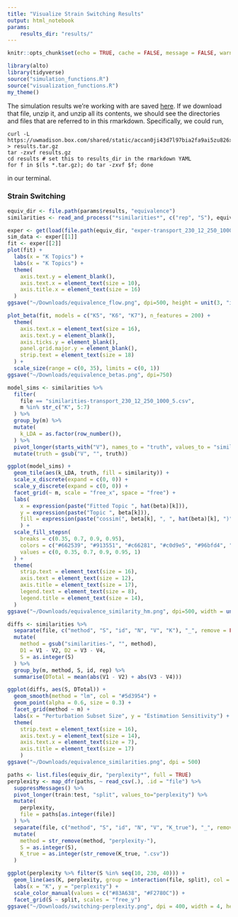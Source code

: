 ```yaml
---
title: "Visualize Strain Switching Results"
output: html_notebook
params:
    results_dir: "results/"
---
```


```r
knitr::opts_chunk$set(echo = TRUE, cache = FALSE, message = FALSE, warning = FALSE, fig.width = 5, fig.height = 2)
```

```r
library(alto)
library(tidyverse)
source("simulation_functions.R")
source("visualization_functions.R")
my_theme()
```

The simulation results we're working with are saved
[here](https://uwmadison.box.com/shared/static/accan0ji43d7l97bia2fa9ai5zu826xm.gz).
If we download that file, unzip it, and unzip all its contents, we should see
the directories and files that are referred to in this rmarkdown. Specifically,
we could run,
```
curl -L https://uwmadison.box.com/shared/static/accan0ji43d7l97bia2fa9ai5zu826xm.gz > results.tar.gz
tar -zxvf results.gz
cd results # set this to results_dir in the rmarkdown YAML
for f in $(ls *.tar.gz); do tar -zxvf $f; done
```
in our terminal.

### Strain Switching

```r
equiv_dir <- file.path(params$results, "equivalence")
similarities <- read_and_process("*similarities*", c("rep", "S"), equiv_dir)
```

```r
exper <- get(load(file.path(equiv_dir, "exper-transport_230_12_250_1000_5.rda")))
sim_data <- exper[[1]]
fit <- exper[[2]]
plot(fit) +
  labs(x = "K Topics") +
  labs(x = "K Topics") +
  theme(
    axis.text.y = element_blank(),
    axis.text.x = element_text(size = 10),
    axis.title.x = element_text(size = 16)
  )
ggsave("~/Downloads/equivalence_flow.png", dpi=500, height = unit(3, "in"), width = unit(4, "in"))
```

```r
plot_beta(fit, models = c("K5", "K6", "K7"), n_features = 200) +
  theme(
    axis.text.x = element_text(size = 16),
    axis.text.y = element_blank(),
    axis.ticks.y = element_blank(),
    panel.grid.major.y = element_blank(),
    strip.text = element_text(size = 18)
  ) +
  scale_size(range = c(0, 35), limits = c(0, 1))
ggsave("~/Downloads/equivalence_betas.png", dpi=750)
```

```r
model_sims <- similarities %>%
  filter(
    file == "similarities-transport_230_12_250_1000_5.csv",
    m %in% str_c("K", 5:7)
  ) %>%
  group_by(m) %>%
  mutate(
    k_LDA = as.factor(row_number()),
  ) %>%
  pivot_longer(starts_with("V"), names_to = "truth", values_to = "similarity") %>%
  mutate(truth = gsub("V", "", truth))

ggplot(model_sims) +
  geom_tile(aes(k_LDA, truth, fill = similarity)) +
  scale_x_discrete(expand = c(0, 0)) +
  scale_y_discrete(expand = c(0, 0)) +
  facet_grid(~ m, scale = "free_x", space = "free") +
  labs(
    x = expression(paste("Fitted Topic ", hat(beta)[k])),
    y = expression(paste("Topic ", beta[k])),
    fill = expression(paste("cossim(", beta[k], ", ", hat(beta)[k], ")"))
    ) +
  scale_fill_stepsn(
    breaks = c(0.35, 0.7, 0.9, 0.95),
    colors = c("#662539", "#913551", "#c66281", "#c0d9e5", "#96bfd4", "#478bae"),
    values = c(0, 0.35, 0.7, 0.9, 0.95, 1)
  ) +
  theme(
    strip.text = element_text(size = 16),
    axis.text = element_text(size = 12),
    axis.title = element_text(size = 17),
    legend.text = element_text(size = 8),
    legend.title = element_text(size = 14),
  )
ggsave("~/Downloads/equivalence_similarity_hm.png", dpi=500, width = unit(7, "in"), height = unit(4, "in"))
```

```r
diffs <- similarities %>%
  separate(file, c("method", "S", "id", "N", "V", "K"), "_", remove = FALSE) %>%
  mutate(
    method = gsub("similarities-", "", method),
    D1 = V1 - V2, D2 = V3 - V4,
    S = as.integer(S)
  ) %>%
  group_by(m, method, S, id, rep) %>%
  summarise(DTotal = mean(abs(V1 - V2) + abs(V3 - V4)))

ggplot(diffs, aes(S, DTotal)) +
  geom_smooth(method = "lm", col = "#5d3954") +
  geom_point(alpha = 0.6, size = 0.3) +
  facet_grid(method ~ m) +
  labs(x = "Perturbation Subset Size", y = "Estimation Sensitivity") +
  theme(
    strip.text = element_text(size = 16),
    axis.text.y = element_text(size = 14),
    axis.text.x = element_text(size = 7),
    axis.title = element_text(size = 17)
    )
ggsave("~/Downloads/equivalence_similarities.png", dpi = 500)
```

```r
paths <- list.files(equiv_dir, "perplexity*", full = TRUE)
perplexity <- map_dfr(paths, ~ read_csv(.), .id = "file") %>%
  suppressMessages() %>%
  pivot_longer(train:test, "split", values_to="perplexity") %>%
  mutate(
    perplexity, 
    file = paths[as.integer(file)]
  ) %>%
  separate(file, c("method", "S", "id", "N", "V", "K_true"), "_", remove = FALSE) %>%
  mutate(
    method = str_remove(method, "perplexity-"),
    S = as.integer(S),
    K_true = as.integer(str_remove(K_true, ".csv"))
  )
```

```r
ggplot(perplexity %>% filter(S %in% seq(10, 230, 40))) +
  geom_line(aes(K, perplexity, group = interaction(file, split), col = split), alpha = 0.4) +
  labs(x = "K", y = "perplexity") +
  scale_color_manual(values = c("#83A638", "#F2780C")) +
  facet_grid(S ~ split, scales = "free_y")
ggsave("~/Downloads/switching-perplexity.png", dpi = 400, width = 4, height = 10)
```

